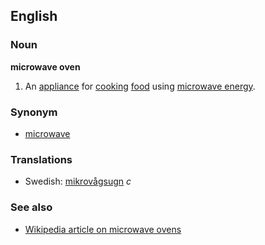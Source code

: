 ==English==
===Noun===
'''microwave oven'''

#An [[appliance]] for [[cook]]ing [[food]] using [[microwave energy]].

===Synonym===
*[[microwave]]

===Translations===
*Swedish: [[mikrovågsugn]] ''c''

===See also===
*[[en:Microwave_oven|Wikipedia article on microwave ovens]]
